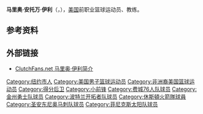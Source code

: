 {{Infobox NBA Player
| name =马里奥·伊利<br />Mario Elie
| image = Mario Elie.jpg
| height =6英尺5英寸（1.96米）
| weight =210磅（95公斤）
| team         = 
| league       = 
| position     = 
| nationality = {{USA}}
| nationality_2 =
| birth_date ={{birth date and age|1963|11|26}}
| birth_place = {{USA}}[[纽约州|纽约州]][[纽约|纽约市]]
| death_date = 
| death_place = 
| highschool = 動力紀念學院
| college = [[美国国际学院|美国国际学院]]
| career_number = 8, 20, 17
| career_position = [[得分後衛|得分後衛]] / [[小前鋒|小前鋒]]
| draft_year   = 1985
| draft_round  = 7
| draft_pick   = 160
| draft_team = [[密尔瓦基公鹿|密尔瓦基公鹿]]
| career_start =1986年
| career_end = 2001年
| coach_start  = 2003年
| coach_end    = 
| teams = 
| years6       = {{nbay|1990|start}}
| team6        = [[费城76人|费城76人]]
| years7       = 1991–{{nbay|1991|end}}
| team7        = [[金州勇士|金州勇士]]
| years8       = {{nbay|1992|full=y}}
| team8        = [[波特兰拓荒者|波特兰拓荒者]]
| years9       = {{nbay|1993|start}}–{{nbay|1997|end}}
| team9        = [[休士頓火箭|休士頓火箭]]
| years10      = {{nbay|1998|start}}–{{nbay|1999|end}}
| team10       = [[圣安东尼奥马刺|圣安东尼奥马刺]]
| years11      = {{nbay|2000|full=y}}
| team11       = [[鳳凰城太阳|鳳凰城太阳]]
| cyears1      = {{nbay|2003|full=y}}
| cteam1       = [[圣安东尼奥马刺|圣安东尼奥马刺]]（助理）
| cyears2      = {{nbay|2004|start}}–{{nbay|2005|end}}
| cteam2       = [[金州勇士|金州勇士]]（助理）
| cyears3      = {{nbay|2007|start}}–{{nbay|2008|end}}
| cteam3       = [[达拉斯小牛|达拉斯小牛]]（助理）
| cyears4      = {{nbay|2009|start}}–{{nbay|2010|end}}
| cteam4       = [[沙加緬度国王|沙加緬度国王]]（助理）
| cyears5      = {{nbay|2011|start}}–{{nbay|2012|end}}
| cteam5       = [[布鲁克林篮网|紐泽西/布鲁克林篮网]]（助理）
| cyears6      = {{nbay|2015|full=y}}
| cteam6       = [[奥兰多魔术|奥兰多魔术]]（助理）
| awards = 3×[[NBA總冠軍|NBA總冠軍]] （[[1994年NBA总决赛|1994]]、[[1995年NBA总决赛|1995]]、[[1999年NBA总决赛|1999]]）
|stats_league= NBA
| stat1label    = [[得分_(籃球)|得分]]
| stat1value    = 6,265 (8.6分)
| stat2label    = [[籃板|籃板]]
| stat2value    = 2,017 (2.8個)
| stat3label    = [[助攻|助攻]]
| stat3value    = 1,875 (2.6次)
| bbr           = eliema01 
}}
'''马里奥·安托万·伊利'''（{{lang-en|'''Mario Antoine Elie'''}}，{{bd|1963年|11月26日|catIdx=E}}），[[美国|美国]]前职业篮球运动员、教练。

== 参考资料 ==
{{reflist}}

==外部链接==
*[http://www.clutchfans.net/players/mario_elie/ ClutchFans.net 马里奥·伊利简介] 

{{US-sport-bio-stub}}
{{basketball-bio-stub}}
{{1985 NBA Draft}}
{{Houston Rockets 1993-94 NBA champions}}
{{Houston Rockets 1994-95 NBA champions}}
{{San Antonio Spurs 1998-99 NBA champions}}

{{Authority control}}
{{DEFAULTSORT:Elie, Mario}}
[[Category:纽约市人|Category:纽约市人]]
[[Category:美国男子篮球运动员|Category:美国男子篮球运动员]]
[[Category:非洲裔美国篮球运动员|Category:非洲裔美国篮球运动员]]
[[Category:得分后卫|Category:得分后卫]]
[[Category:小前锋|Category:小前锋]]
[[Category:费城76人队球员|Category:费城76人队球员]]
[[Category:金州勇士队球员|Category:金州勇士队球员]]
[[Category:波特兰开拓者队球员|Category:波特兰开拓者队球员]]
[[Category:休斯頓火箭隊球員|Category:休斯頓火箭隊球員]]
[[Category:圣安东尼奥马刺队球员|Category:圣安东尼奥马刺队球员]]
[[Category:菲尼克斯太阳队球员|Category:菲尼克斯太阳队球员]]